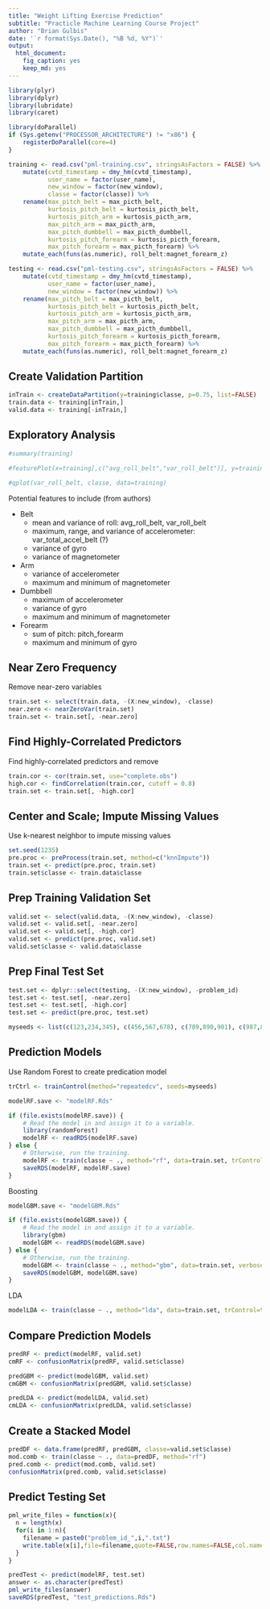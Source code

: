 ```yaml
---
title: "Weight Lifting Exercise Prediction"
subtitle: "Practicle Machine Learning Course Project"
author: "Brian Gulbis"
date: '`r format(Sys.Date(), "%B %d, %Y")`'
output: 
  html_document: 
    fig_caption: yes
    keep_md: yes
---
```


```r
library(plyr)
library(dplyr)
library(lubridate)
library(caret)
```

```r
library(doParallel)
if (Sys.getenv("PROCESSOR_ARCHITECTURE") != "x86") {
    registerDoParallel(core=4)
}
```

```r
training <- read.csv("pml-training.csv", stringsAsFactors = FALSE) %>%
    mutate(cvtd_timestamp = dmy_hm(cvtd_timestamp),
           user_name = factor(user_name),
           new_window = factor(new_window),
           classe = factor(classe)) %>%
    rename(max_pitch_belt = max_picth_belt,
           kurtosis_pitch_belt = kurtosis_picth_belt,
           kurtosis_pitch_arm = kurtosis_picth_arm,
           max_pitch_arm = max_picth_arm,
           max_pitch_dumbbell = max_picth_dumbbell,
           kurtosis_pitch_forearm = kurtosis_picth_forearm,
           max_pitch_forearm = max_picth_forearm) %>%
    mutate_each(funs(as.numeric), roll_belt:magnet_forearm_z)

testing <- read.csv("pml-testing.csv", stringsAsFactors = FALSE) %>%
    mutate(cvtd_timestamp = dmy_hm(cvtd_timestamp),
           user_name = factor(user_name),
           new_window = factor(new_window)) %>%
    rename(max_pitch_belt = max_picth_belt,
           kurtosis_pitch_belt = kurtosis_picth_belt,
           kurtosis_pitch_arm = kurtosis_picth_arm,
           max_pitch_arm = max_picth_arm,
           max_pitch_dumbbell = max_picth_dumbbell,
           kurtosis_pitch_forearm = kurtosis_picth_forearm,
           max_pitch_forearm = max_picth_forearm) %>%
    mutate_each(funs(as.numeric), roll_belt:magnet_forearm_z)
```

## Create Validation Partition

```r
inTrain <- createDataPartition(y=training$classe, p=0.75, list=FALSE)
train.data <- training[inTrain,]
valid.data <- training[-inTrain,]
```

## Exploratory Analysis

```r
#summary(training)

#featurePlot(x=training[,c("avg_roll_belt","var_roll_belt")], y=training$classe, plot="pairs")

#qplot(var_roll_belt, classe, data=training)

```

Potential features to include (from authors)

* Belt
  * mean and variance of roll: avg\_roll\_belt, var\_roll\_belt
  * maximum, range, and variance of accelerometer: var\_total\_accel\_belt (?)
  * variance of gyro
  * variance of magnetometer
* Arm
  * variance of accelerometer
  * maximum and minimum of magnetometer
* Dumbbell
  * maximum of accelerometer
  * variance of gyro
  * maximum and minimum of magnetometer
* Forearm
  * sum of pitch: pitch\_forearm
  * maximum and minimum of gyro


## Near Zero Frequency

Remove near-zero variables

```r
train.set <- select(train.data, -(X:new_window), -classe)
near.zero <- nearZeroVar(train.set)
train.set <- train.set[, -near.zero]
```

## Find Highly-Correlated Predictors

Find highly-correlated predictors and remove

```r
train.cor <- cor(train.set, use="complete.obs")
high.cor <- findCorrelation(train.cor, cutoff = 0.8)
train.set <- train.set[, -high.cor]
```

## Center and Scale; Impute Missing Values

Use k-nearest neighbor to impute missing values

```r
set.seed(1235)
pre.proc <- preProcess(train.set, method=c("knnImpute"))
train.set <- predict(pre.proc, train.set)
train.set$classe <- train.data$classe
```

## Prep Training Validation Set

```r
valid.set <- select(valid.data, -(X:new_window), -classe)
valid.set <- valid.set[, -near.zero]
valid.set <- valid.set[, -high.cor]
valid.set <- predict(pre.proc, valid.set)
valid.set$classe <- valid.data$classe
```

## Prep Final Test Set

```r
test.set <- dplyr::select(testing, -(X:new_window), -problem_id)
test.set <- test.set[, -near.zero]
test.set <- test.set[, -high.cor]
test.set <- predict(pre.proc, test.set)
```


```r
myseeds <- list(c(123,234,345), c(456,567,678), c(789,890,901), c(987,876,765), c(654,543,432), c(321,210,109), c(135,246,357), c(468,579,680), c(791,802,913), c(975,864,753), 54321) 
```

## Prediction Models

Use Random Forest to create predication model

```r
trCtrl <- trainControl(method="repeatedcv", seeds=myseeds)

modelRF.save <- "modelRF.Rds"

if (file.exists(modelRF.save)) {
    # Read the model in and assign it to a variable.
    library(randomForest)
    modelRF <- readRDS(modelRF.save)
} else {
    # Otherwise, run the training.
    modelRF <- train(classe ~ ., method="rf", data=train.set, trControl=trCtrl)
    saveRDS(modelRF, modelRF.save)
}
```

Boosting

```r
modelGBM.save <- "modelGBM.Rds"

if (file.exists(modelGBM.save)) {
    # Read the model in and assign it to a variable.
    library(gbm)
    modelGBM <- readRDS(modelGBM.save)
} else {
    # Otherwise, run the training.
    modelGBM <- train(classe ~ ., method="gbm", data=train.set, verbose=FALSE, trControl=trCtrl)
    saveRDS(modelGBM, modelGBM.save)
}
```

LDA

```r
modelLDA <- train(classe ~ ., method="lda", data=train.set, trControl=trCtrl)
```

## Compare Prediction Models

```r
predRF <- predict(modelRF, valid.set)
cmRF <- confusionMatrix(predRF, valid.set$classe)

predGBM <- predict(modelGBM, valid.set)
cmGBM <- confusionMatrix(predGBM, valid.set$classe)

predLDA <- predict(modelLDA, valid.set)
cmLDA <- confusionMatrix(predLDA, valid.set$classe)
```

## Create a Stacked Model

```r
predDF <- data.frame(predRF, predGBM, classe=valid.set$classe)
mod.comb <- train(classe ~ ., data=predDF, method="rf")
pred.comb <- predict(mod.comb, valid.set)
confusionMatrix(pred.comb, valid.set$classe)

```

## Predict Testing Set

```r
pml_write_files = function(x){
  n = length(x)
  for(i in 1:n){
    filename = paste0("problem_id_",i,".txt")
    write.table(x[i],file=filename,quote=FALSE,row.names=FALSE,col.names=FALSE)
  }
}
```

```r
predTest <- predict(modelRF, test.set)
answer <- as.character(predTest)
pml_write_files(answer)
saveRDS(predTest, "test_predictions.Rds")
```

